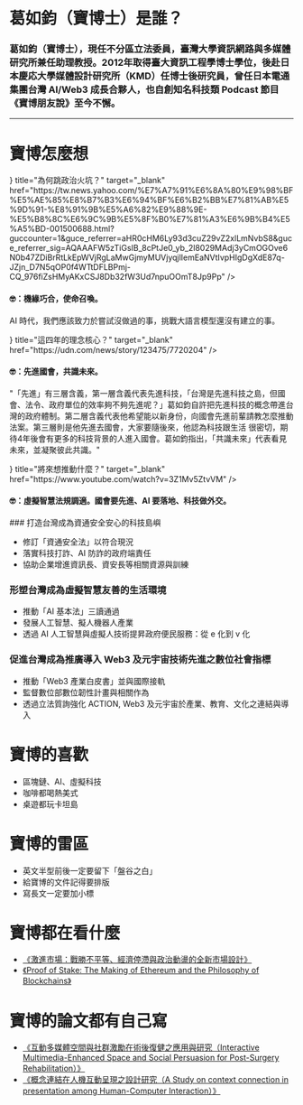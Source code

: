 
# 葛如鈞（寶博士）是誰？

### 葛如鈞（寶博士），現任不分區立法委員，臺灣大學資訊網路與多媒體研究所兼任助理教授。2012年取得臺大資訊工程學博士學位，後赴日本慶応大學媒體設計研究所（KMD）任博士後研究員，曾任日本電通集團台灣 AI/Web3 成長合夥人，也自創知名科技類 Podcast 節目《寶博朋友說》至今不懈。 

---

# 寶博怎麼想

<Cards>
  <Card icon={<BoxIcon />} title="為何跳政治火坑？" target="_blank" href="https://tw.news.yahoo.com/%E7%A7%91%E6%8A%80%E9%98%BF%E5%AE%85%E8%B7%B3%E6%94%BF%E6%B2%BB%E7%81%AB%E5%9D%91-%E8%91%9B%E5%A6%82%E9%88%9E-%E5%B8%8C%E6%9C%9B%E5%8F%B0%E7%81%A3%E6%9B%B4%E5%A5%BD-001500688.html?guccounter=1&guce_referrer=aHR0cHM6Ly93d3cuZ29vZ2xlLmNvbS8&guce_referrer_sig=AQAAAFW5zTiGsIB_8cPtJe0_yb_2l8029MAdj3yCmOGOve6N0b47ZDiBrRtLkEpWVjRgLaMwGjmyMUVjyqjlIemEaNVtIvpHIgDgXdE87q-JZjn_D7N5qOP0f4WTtDFLBPmj-CQ_976fiZsHMyAKxCSJ8Db32fW3Ud7npuOOmT8Jp9Pp" />
</Cards>

#### 🤓：**機緣巧合，使命召喚**。
AI 時代，我們應該致力於嘗試沒做過的事，挑戰大語言模型還沒有建立的事。

<Cards>
  <Card icon={<BoxIcon />} title="這四年的理念核心？" target="_blank" href="https://udn.com/news/story/123475/7720204" />
</Cards>

#### 🤓：**先進國會，共識未來**。

"「先進」有三層含義，第一層含義代表先進科技，「台灣是先進科技之島，但國會、法令、政府單位的效率夠不夠先進呢？」葛如鈞自許把先進科技的概念帶進台灣的政府體制。第二層含義代表他希望能以新身份，向國會先進前輩請教怎麼推動法案。第三層則是他先進去國會，大家要隨後來，他認為科技跟生活 很密切，期待4年後會有更多的科技背景的人進入國會。葛如鈞指出，「共識未來」代表看見未來，並凝聚彼此共識。"

<Cards>
  <Card icon={<BoxIcon />} title="將來想推動什麼？" target="_blank" href="https://www.youtube.com/watch?v=3Z1Mv5ZtvVM" />
</Cards>

#### 🤓：**虛擬智慧法規調適**。國會要先進、AI 要落地、科技做外交。

<Steps>
### 打造台灣成為資通安全安心的科技島嶼
 
- 修訂「資通安全法」以符合現況
- 落實科技打詐、AI 防詐的政府端責任
- 協助企業增進資訊長、資安長等相關資源與訓練
 
### 形塑台灣成為虛擬智慧友善的生活環境

- 推動「AI 基本法」三讀通過
- 發展人工智慧、擬人機器人產業
- 透過 AI 人工智慧與虛擬人技術提昇政府便民服務：從 e 化到 v 化
 
### 促進台灣成為推廣導入 Web3 及元宇宙技術先進之數位社會指標

- 推動「Web3 產業白皮書」並與國際接軌
- 監督數位部數位韌性計畫與相關作為
- 透過立法質詢強化 ACTION, Web3 及元宇宙於產業、教育、文化之連結與導入
</Steps>


# 寶博的喜歡

- 區塊鏈、AI、虛擬科技
- 咖啡都喝熱美式
- 桌遊都玩卡坦島

# 寶博的雷區

- 英文半型前後一定要留下「盤谷之白」
- 給寶博的文件記得要排版
- 寫長文一定要加小標

# 寶博都在看什麼

- [《激進市場：戰勝不平等、經濟停滯與政治動盪的全新市場設計》](https://www.google.com/search?q=%E6%BF%80%E9%80%B2%E5%B8%82%E5%A0%B4&oq=%E6%BF%80%E9%80%B2%E5%B8%82%E5%A0%B4&gs_lcrp=EgZjaHJvbWUqBggAEEUYOzIGCAAQRRg7MgYIARBFGDsyBggCEEUYPTIGCAMQRRg9MgYIBBBFGD0yBggFEC4YQNIBCDI2NTZqMGoxqAIAsAIA&sourceid=chrome&ie=UTF-8)
- [《Proof of Stake: The Making of Ethereum and the Philosophy of Blockchains》](https://www.google.com/search?q=Proof+of+Stake%3A+The+Making+of+Ethereum+and+the+Philosophy+of+Blockchains&sourceid=chrome&ie=UTF-8)

# 寶博的論文都有自己寫
- [《互動多媒體空間與社群激勵在術後復健之應用與研究（Interactive Multimedia-Enhanced Space and Social Persuasion for Post-Surgery Rehabilitation）》](https://ndltd.ncl.edu.tw/cgi-bin/gs32/gsweb.cgi/login?o=dnclcdr&s=id=%22100NTU05641003%22.&searchmode=basic)
- [《概念連結在人機互動呈現之設計研究（A Study on context connection in presentation among Human-Computer Interaction）》](https://ndltd.ncl.edu.tw/cgi-bin/gs32/gsweb.cgi/ccd=l4mDnC/record?r1=2&h1=1)